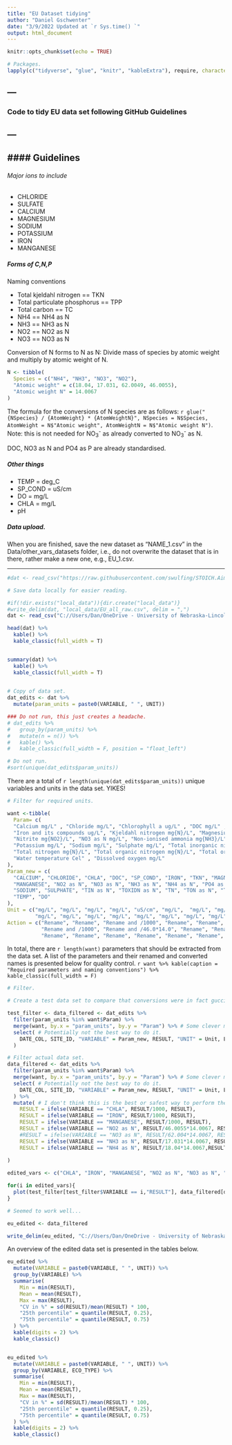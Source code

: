 ```yaml
---
title: "EU Dataset tidying"
author: "Daniel Gschwenter"
date: "3/9/2022 Updated at `r Sys.time() `"
output: html_document
---
```


```r
knitr::opts_chunk$set(echo = TRUE)

# Packages.
lapply(c("tidyverse", "glue", "knitr", "kableExtra"), require, character.only = T)

```

---
---

### Code to tidy EU data set following GitHub Guidelines

---
---

#### Guidelines
---
###### Major ions to include

- CHLORIDE
- SULFATE
- CALCIUM
- MAGNESIUM
- SODIUM
- POTASSIUM
- IRON
- MANGANESE

##### Forms of C,N,P

Naming conventions

- Total kjeldahl nitrogen == TKN
- Total particulate phosphorus == TPP
- Total carbon == TC
- NH4 == NH4 as N
- NH3 == NH3 as N
- NO2 == NO2 as N
- NO3 == NO3 as N

Conversion of N forms to N as N: Divide mass of species by atomic weight and multiply by atomic weight of N.

```r

N <- tibble(
  Species = c("NH4", "NH3", "NO3", "NO2"), 
  "Atomic weight" = c(18.04, 17.031, 62.0049, 46.0055), 
  "Atomic weight N" = 14.0067 
)

```

The formula for the conversions of N species are as follows: `r glue("{NSpecies} / {AtomWeight} * {AtomWeightN}", NSpecies = N$Species, AtomWeight = N$"Atomic weight", AtomWeightN = N$"Atomic weight N")`. Note: this is not needed for NO~3~^-^ as already converted to NO~3~^-^ as N.

DOC, NO3 as N and PO4 as P are already standardised.


##### Other things

- TEMP = deg_C
- SP_COND = uS/cm
- DO = mg/L
- CHLA = mg/L
- pH

##### Data upload.

When you are finished, save the new dataset as "NAME_1.csv" in the Data/other_vars_datasets folder, i.e., do not overwrite the dataset that is in there, rather make a new one, e.g., EU_1.csv.

---


```r

#dat <- read_csv("https://raw.githubusercontent.com/swulfing/STOICH.Aim1/main/Data/other_vars_datasets/EU.csv")

# Save data locally for easier reading.

#if(!dir.exists("local_data")){dir.create("local_data")}
#write_delim(dat, "local_data/EU_all_raw.csv", delim = ",")
dat <- read_csv("C://Users/Dan/OneDrive - University of Nebraska-Lincoln/PhD/Aim1Biogeochem/local_data/EU_all_raw.csv")

```


```r

head(dat) %>%
  kable() %>%
  kable_classic(full_width = T)


summary(dat) %>% 
  kable() %>%
  kable_classic(full_width = T)
  

```

```r

# Copy of data set.
dat_edits <- dat %>%
  mutate(param_units = paste0(VARIABLE, " ", UNIT))

### Do not run, this just creates a headache.
# dat_edits %>%
#   group_by(param_units) %>%
#   mutate(n = n()) %>%
#   kable() %>%
#   kable_classic(full_width = F, position = "float_left")

# Do not run.
#sort(unique(dat_edits$param_units))


```

There are a total of `r length(unique(dat_edits$param_units))` unique variables and units in the data set. YIKES!

```r

# Filter for required units.

want <-tibble(
  Param= c(
  "Calcium mg/L" , "Chloride mg/L", "Chlorophyll a ug/L" , "DOC mg/L" , "Electrical conductivity uS/cm" , 
  "Iron and its compounds ug/L", "Kjeldahl nitrogen mg{N}/L", "Magnesium mg/L", "Manganese and its compounds ug/L", 
  "Nitrite mg{NO2}/L", "NO3 as N mg/L", "Non-ionised ammonia mg{NH3}/L", "Ammonium mg{NH4}/L" , "PO4 as P mg/L", "pH [pH]",
  "Potassium mg/L", "Sodium mg/L", "Sulphate mg/L", "Total inorganic nitrogen mg{N}/L" , "Total oxidised nitrogen mg{N}/L", 
  "Total nitrogen mg{N}/L", "Total organic nitrogen mg{N}/L", "Total organic carbon (TOC) mg{C}/L", "Total phosphorus mg{P}/L",
  "Water temperature Cel" , "Dissolved oxygen mg/L"
), 
Param_new = c(
  "CALCIUM", "CHLORIDE", "CHLA", "DOC", "SP_COND", "IRON", "TKN", "MAGNESIUM", 
  "MANGANESE", "NO2 as N", "NO3 as N", "NH3 as N", "NH4 as N", "PO4 as P", "pH", "POTASSIUM", 
  "SODIUM", "SULPHATE", "TIN as N", "TOXIDN as N", "TN", "TON as N", "TOC", "TP", 
  "TEMP", "DO"
),
Unit = c("mg/L", "mg/L", "mg/L", "mg/L", "uS/cm", "mg/L",  "mg/L", "mg/L", "mg/L", "mg/L", "mg/L", "mg/L", "mg/L", "mg/L", "Unitless", 
         "mg/L", "mg/L", "mg/L", "mg/L", "mg/L", "mg/L", "mg/L", "mg/L", "mg/L", "deg_C", "mg/L"), 
Action = c("Rename", "Rename", "Rename and /1000", "Rename", "Rename", "Rename and /1000", "Rename", "Rename", 
           "Rename and /1000", "Rename and /46.0*14.0", "Rename", "Rename and /17.0*14.0", "Rename and /18.0*14.0",
           "Rename", "Rename", "Rename", "Rename", "Rename", "Rename", "Rename", "Rename", "Rename", "Rename", "Rename", "Rename", "Rename"))


```

In total, there are `r length(want)` parameters that should be extracted from the data set. A list of the parameters and their renamed and converted names is presented below for quality control. `r want %>% kable(caption = "Required parameters and naming conventions") %>% kable_classic(full_width = F)`


```r

# Filter.

# Create a test data set to compare that conversions were in fact gucci.

test_filter <- data_filtered <- dat_edits %>%
  filter(param_units %in% want$Param) %>%
  merge(want, by.x = "param_units", by.y = "Param") %>% # Some clever merging to make renaming effortless....
  select( # Potentially not the best way to do it.
    DATE_COL, SITE_ID, "VARIABLE" = Param_new, RESULT, "UNIT" = Unit, LAT, LON, ECO_TYPE 
  )

# Filter actual data set.
data_filtered <- dat_edits %>%
  filter(param_units %in% want$Param) %>%
  merge(want, by.x = "param_units", by.y = "Param") %>% # Some clever merging to make renaming effortless....
  select( # Potentially not the best way to do it.
    DATE_COL, SITE_ID, "VARIABLE" = Param_new, RESULT, "UNIT" = Unit, LAT, LON, ECO_TYPE 
  ) %>%
  mutate( # I don't think this is the best or safest way to perform the conversions; happy to do it manually if people want a safer approach.
    RESULT = ifelse(VARIABLE == "CHLA", RESULT/1000, RESULT), 
    RESULT = ifelse(VARIABLE == "IRON", RESULT/1000, RESULT), 
    RESULT = ifelse(VARIABLE == "MANGANESE", RESULT/1000, RESULT), 
    RESULT = ifelse(VARIABLE == "NO2 as N", RESULT/46.0055*14.0067, RESULT),
    #RESULT = ifelse(VARIABLE == "NO3 as N", RESULT/62.004*14.0067, RESULT), NO3 is already converted.
    RESULT = ifelse(VARIABLE == "NH3 as N", RESULT/17.031*14.0067, RESULT),
    RESULT = ifelse(VARIABLE == "NH4 as N", RESULT/18.04*14.0067,RESULT)
    
)


```


```r

edited_vars <- c("CHLA", "IRON", "MANGANESE", "NO2 as N", "NO3 as N", "NH3 as N", "NH4 as N")

for(i in edited_vars){
  plot(test_filter[test_filter$VARIABLE == i,"RESULT"], data_filtered[data_filtered$VARIABLE ==i,"RESULT"], main = i)
}

# Seemed to work well...

```

```r

eu_edited <- data_filtered

write_delim(eu_edited, "C://Users/Dan/OneDrive - University of Nebraska-Lincoln/PhD/Aim1Biogeochem/local_data/EU_filtered_cleaned.csv", delim = "'")


```


An overview of the edited data set is presented in the tables below.

```r

eu_edited %>%
  mutate(VARIABLE = paste0(VARIABLE, " ", UNIT)) %>%
  group_by(VARIABLE) %>%
  summarise(
    Min = min(RESULT),
    Mean = mean(RESULT), 
    Max = max(RESULT), 
    "CV in %" = sd(RESULT)/mean(RESULT) * 100,
    "25th percentile" = quantile(RESULT, 0.25),
    "75th percentile" = quantile(RESULT, 0.75)
  ) %>%
  kable(digits = 2) %>%
  kable_classic()


eu_edited %>%
  mutate(VARIABLE = paste0(VARIABLE, " ", UNIT)) %>%
  group_by(VARIABLE, ECO_TYPE) %>%
  summarise(
    Min = min(RESULT),
    Mean = mean(RESULT), 
    Max = max(RESULT), 
    "CV in %" = sd(RESULT)/mean(RESULT) * 100,
    "25th percentile" = quantile(RESULT, 0.25),
    "75th percentile" = quantile(RESULT, 0.75)
  ) %>%
  kable(digits = 2) %>%
  kable_classic()


```

